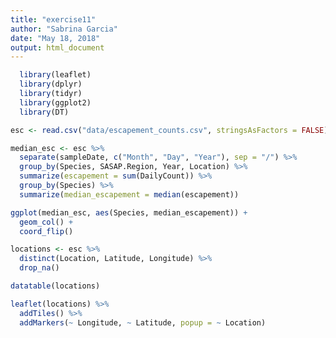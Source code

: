 ```yaml
---
title: "exercise11"
author: "Sabrina Garcia"
date: "May 18, 2018"
output: html_document
---
```


```r
  library(leaflet)
  library(dplyr)
  library(tidyr)
  library(ggplot2)
  library(DT)
```


```r
esc <- read.csv("data/escapement_counts.csv", stringsAsFactors = FALSE)
```

```r
median_esc <- esc %>% 
  separate(sampleDate, c("Month", "Day", "Year"), sep = "/") %>% 
  group_by(Species, SASAP.Region, Year, Location) %>% 
  summarize(escapement = sum(DailyCount)) %>% 
  group_by(Species) %>% 
  summarize(median_escapement = median(escapement))
```

```r
ggplot(median_esc, aes(Species, median_escapement)) +
  geom_col() +
  coord_flip()
```

```r
locations <- esc %>% 
  distinct(Location, Latitude, Longitude) %>% 
  drop_na()
```

```r
datatable(locations)
```


```r
leaflet(locations) %>% 
  addTiles() %>% 
  addMarkers(~ Longitude, ~ Latitude, popup = ~ Location)
```
